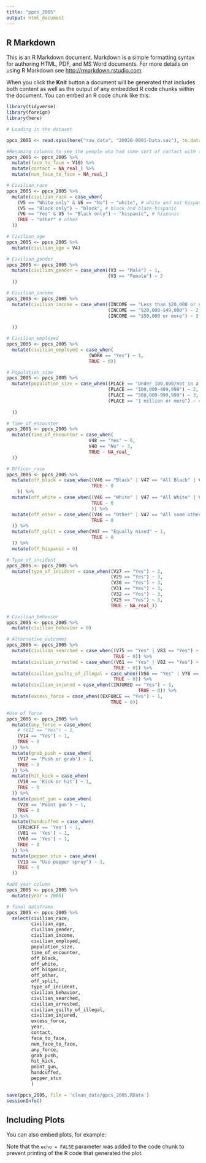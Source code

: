 ```yaml
---
title: "ppcs_2005"
output: html_document
---
```


## R Markdown

This is an R Markdown document. Markdown is a simple formatting syntax for authoring HTML, PDF, and MS Word documents. For more details on using R Markdown see <http://rmarkdown.rstudio.com>.

When you click the **Knit** button a document will be generated that includes both content as well as the output of any embedded R code chunks within the document. You can embed an R code chunk like this:

```r
library(tidyverse)
library(foreign)
library(here)
```


```r
# Loading in the dataset

ppcs_2005 <- read.spss(here("raw_data", "20020-0001-Data.sav"), to.data.frame=TRUE)
```


```r
#Renaming columns to see the people who had some sort of contact with the police
ppcs_2005 <- ppcs_2005 %>%
  mutate(face_to_face = V10) %>%
  mutate(contact = NA_real_) %>%
  mutate(num_face_to_face = NA_real_)
```


```r
# Civilian_race
ppcs_2005 <- ppcs_2005 %>% 
  mutate(civilian_race = case_when(
    (V5 == "White only" & V6 == "No") ~ "white", # white and not hispanic
    (V5 == "Black only") ~ "black", # black and black-hispanic
    (V6 == "Yes" & V5 != "Black only") ~ "hispanic", # hispanic
    TRUE ~ "other" # other
  ))
```


```r
# Civilian_age
ppcs_2005 <- ppcs_2005 %>% 
  mutate(civilian_age = V4)

```


```r
# Civilian_gender
ppcs_2005 <- ppcs_2005 %>%
  mutate(civilian_gender = case_when((V3 == "Male") ~ 1,
                                     (V3 == "Female") ~ 2
  ))

```


```r
# Civilian_income
ppcs_2005 <- ppcs_2005 %>%
  mutate(civilian_income = case_when((INCOME == "Less than $20,000 or na") ~ 1,
                                     (INCOME == "$20,000-$49,000") ~ 2,
                                     (INCOME == "$50,000 or more") ~ 3
    
  ))

```


```r
# Civilian_employed
ppcs_2005 <- ppcs_2005 %>%
  mutate(civilian_employed = case_when(
                              (WORK == "Yes") ~ 1,
                              TRUE ~ 0))

```


```r
# Population_size
ppcs_2005 <- ppcs_2005 %>%
  mutate(population_size = case_when((PLACE == "Under 100,000/not in a place") ~ 1,
                                     (PLACE == "100,000-499,999") ~ 2,
                                     (PLACE == "500,000-999,999") ~ 3,
                                     (PLACE == "1 million or more") ~ 4,
    
  ))

```


```r
# Time_of_encounter
ppcs_2005 <- ppcs_2005 %>%
  mutate(time_of_encounter = case_when(
                              V48 == "Yes" ~ 6,
                              V48 == "No" ~ 3,
                              TRUE ~ NA_real_
  ))
```


```r
# Officer_race
ppcs_2005 <- ppcs_2005 %>%
  mutate(off_black = case_when((V46 == "Black" | V47 == "All Black" | V47 == "Mostly Black") ~ 1,
                               TRUE ~ 0
    )) %>%
  mutate(off_white = case_when((V46 == "White" | V47 == "All White" | V47 == "Mostly White") ~ 1,
                               TRUE ~ 0
                               )) %>% 
  mutate(off_other = case_when((V46 == "Other" | V47 == "All some other race" | V47 == "Mostly some other race") ~ 1,
                               TRUE ~ 0
  )) %>%
  mutate(off_split = case_when(V47 == "Equally mixed" ~ 1,
                               TRUE ~ 0
  )) %>%
  mutate(off_hispanic = 0)
```


```r
# Type_of_incident
ppcs_2005 <- ppcs_2005 %>%
  mutate(type_of_incident = case_when((V27 == "Yes") ~ 2, 
                                      (V29 == "Yes") ~ 3,
                                      (V30 == "Yes") ~ 3,
                                      (V31 == "Yes") ~ 3,
                                      (V32 == "Yes") ~ 3,
                                      (V25 == "Yes") ~ 3,
                                      TRUE ~ NA_real_))
```


```r
# Civilian_behavior
ppcs_2005 <- ppcs_2005 %>%
  mutate(civilian_behavior = 0)
```


```r
# Alternative_outcomes
ppcs_2005 <- ppcs_2005 %>%
  mutate(civilian_searched = case_when((V75 == "Yes" | V83 == "Yes") ~ 1,
                                       TRUE ~ 0)) %>%
  mutate(civilian_arrested = case_when((V61 == "Yes" | V82 == "Yes") ~ 1,
                                       TRUE ~ 0)) %>%
  mutate(civilian_guilty_of_illegal = case_when((V56 == "Yes" | V78 == "Yes") ~ 1,
                                       TRUE ~ 0)) %>%
  mutate(civilian_injured = case_when((INJURED == "Yes") ~ 1,
                                                TRUE ~ 0)) %>%
  mutate(excess_force = case_when((EXFORCE == "Yes") ~ 1,
                                      TRUE ~ 0))
```


```r
#Use of force 
ppcs_2005 <- ppcs_2005 %>%
  mutate(any_force = case_when(
    # (V12 == "Yes") ~ 1,
    (V14 == "Yes") ~ 1,
    TRUE ~ 0
  )) %>%
  mutate(grab_push = case_when(
    (V17 == 'Push or grab') ~ 1,
    TRUE ~ 0
  )) %>%
  mutate(hit_kick = case_when(
    (V18 == 'Kick or hit') ~ 1,
    TRUE ~ 0
  )) %>%
  mutate(point_gun = case_when(
    (V20 == 'Point gun') ~ 1,
    TRUE ~ 0
  )) %>%
  mutate(handcuffed = case_when(
    (FRCHCFF == 'Yes') ~ 1,
    (V81 == 'Yes') ~ 1,
    (V60 == 'Yes') ~ 1,
    TRUE ~ 0
  )) %>%
  mutate(pepper_stun = case_when(
    (V19 == "Use pepper spray") ~ 1,
    TRUE ~ 0
  ))
```


```r
#add year column
ppcs_2005 <- ppcs_2005 %>%
  mutate(year = 2005)

```


```r
# final dataframe
ppcs_2005 <- ppcs_2005 %>%
  select(civilian_race,
         civilian_age,
         civilian_gender,
         civilian_income,
         civilian_employed,
         population_size,
         time_of_encounter,
         off_black,
         off_white,
         off_hispanic,
         off_other,
         off_split,
         type_of_incident,
         civilian_behavior,
         civilian_searched,
         civilian_arrested,
         civilian_guilty_of_illegal,
         civilian_injured,
         excess_force,
         year,
         contact,
         face_to_face,
         num_face_to_face,
         any_force,
         grab_push, 
         hit_kick,
         point_gun,
         handcuffed,
         pepper_stun
         )
```


```r
save(ppcs_2005, file = 'clean_data/ppcs_2005.RData')
sessionInfo()
```
## Including Plots

You can also embed plots, for example:

Note that the `echo = FALSE` parameter was added to the code chunk to prevent printing of the R code that generated the plot.
